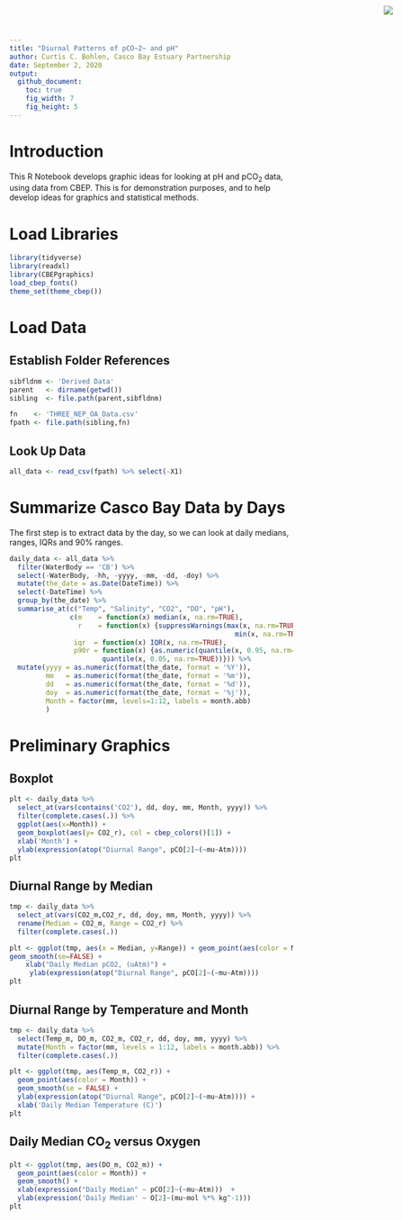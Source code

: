```yaml
---
title: "Diurnal Patterns of pCO~2~ and pH"
author: Curtis C. Bohlen, Casco Bay Estuary Partnership
date: September 2, 2020
output:
  github_document:
    toc: true
    fig_width: 7
    fig_height: 5
---
```


<img
    src="https://www.cascobayestuary.org/wp-content/uploads/2014/04/logo_sm.jpg"
    style="position:absolute;top:10px;right:50px;" />

# Introduction
This R Notebook develops graphic ideas for looking at pH and pCO~2~ data, using data
from CBEP.  This is for demonstration purposes, and to help develop ideas for graphics
and statistical methods.

# Load Libraries
```r
library(tidyverse)
library(readxl)
library(CBEPgraphics)
load_cbep_fonts()
theme_set(theme_cbep())

```

# Load Data 
## Establish Folder References
```r
sibfldnm <- 'Derived Data'
parent   <- dirname(getwd())
sibling  <- file.path(parent,sibfldnm)

fn    <- 'THREE_NEP_OA_Data.csv'
fpath <- file.path(sibling,fn)
```

## Look Up Data
```r
all_data <- read_csv(fpath) %>% select(-X1)
```

# Summarize Casco Bay Data by Days
The first step is to extract data  by the day, so we can look at daily medians,
ranges, IQRs and 90% ranges.

```r
daily_data <- all_data %>%
  filter(WaterBody == 'CB') %>%
  select(-WaterBody, -hh, -yyyy, -mm, -dd, -doy) %>%
  mutate(the_date = as.Date(DateTime)) %>%
  select(-DateTime) %>%
  group_by(the_date) %>%
  summarise_at(c("Temp", "Salinity", "CO2", "DO", "pH"),
               c(m    = function(x) median(x, na.rm=TRUE),
                 r    = function(x) {suppressWarnings(max(x, na.rm=TRUE) -
                                                        min(x, na.rm=TRUE))},
                iqr  = function(x) IQR(x, na.rm=TRUE),
                p90r = function(x) {as.numeric(quantile(x, 0.95, na.rm=TRUE) -
                       quantile(x, 0.05, na.rm=TRUE))})) %>%
  mutate(yyyy = as.numeric(format(the_date, format = '%Y')),
         mm   = as.numeric(format(the_date, format = '%m')),
         dd   = as.numeric(format(the_date, format = '%d')),
         doy  = as.numeric(format(the_date, format = '%j')),
         Month = factor(mm, levels=1:12, labels = month.abb)
         )
```

# Preliminary Graphics
## Boxplot
```r
plt <- daily_data %>%
  select_at(vars(contains('CO2'), dd, doy, mm, Month, yyyy)) %>%
  filter(complete.cases(.)) %>%
  ggplot(aes(x=Month)) +
  geom_boxplot(aes(y= CO2_r), col = cbep_colors()[1]) +
  xlab('Month') + 
  ylab(expression(atop("Diurnal Range", pCO[2]~(~mu~Atm))))
plt
```

## Diurnal Range by Median
```r
tmp <- daily_data %>%
  select_at(vars(CO2_m,CO2_r, dd, doy, mm, Month, yyyy)) %>%
  rename(Median = CO2_m, Range = CO2_r) %>%
  filter(complete.cases(.))

plt <- ggplot(tmp, aes(x = Median, y=Range)) + geom_point(aes(color = Month)) + 
geom_smooth(se=FALSE) +
    xlab("Daily Median pCO2, (uAtm)") + 
     ylab(expression(atop("Diurnal Range", pCO[2]~(~mu~Atm))))
plt
```

## Diurnal Range by Temperature and Month
```r
tmp <- daily_data %>%
  select(Temp_m, DO_m, CO2_m, CO2_r, dd, doy, mm, yyyy) %>%
  mutate(Month = factor(mm, levels = 1:12, labels = month.abb)) %>%
  filter(complete.cases(.))

plt <- ggplot(tmp, aes(Temp_m, CO2_r)) +
  geom_point(aes(color = Month)) +
  geom_smooth(se = FALSE) +
  ylab(expression(atop("Diurnal Range", pCO[2]~(~mu~Atm)))) +
  xlab('Daily Median Temperature (C)')
plt
```

## Daily Median CO~2~ versus Oxygen
```r
plt <- ggplot(tmp, aes(DO_m, CO2_m)) +
  geom_point(aes(color = Month)) +
  geom_smooth() +
  xlab(expression("Daily Median" ~ pCO[2]~(~mu~Atm)))  +
  ylab(expression('Daily Median' ~ O[2]~(mu~mol %*% kg^-1)))
plt
```


